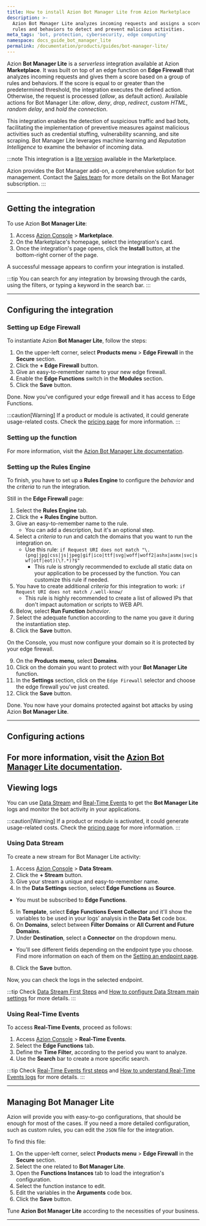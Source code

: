 ```yaml
---
title: How to install Azion Bot Manager Lite from Azion Marketplace
description: >-
  Azion Bot Manager Lite analyzes incoming requests and assigns a score based on
  rules and behaviors to detect and prevent malicious activities.
meta_tags: 'bot, protection, cybersecurity, edge computing'
namespace: docs_guide_bot_manager_lite
permalink: /documentation/products/guides/bot-manager-lite/
---
```



Azion **Bot Manager Lite** is a *serverless* integration available at Azion **Marketplace**. It was built on top of an edge function on **Edge Firewall** that analyzes incoming requests and gives them a score based on a group of rules and behaviors. If the score is equal to or greater than the predetermined threshold, the integration executes the defined action. Otherwise, the request is processed (*allow*, as default action). Available actions for Bot Manager Lite: *allow*, *deny*, *drop*, *redirect*, *custom HTML*, *random delay*, and *hold the connection*.

This integration enables the detection of suspicious traffic and bad bots, facilitating the implementation of preventive measures against malicious activities such as credential stuffing, vulnerability scanning, and site scraping. Bot Manager Lite leverages machine learning and *Reputation Intelligence* to examine the behavior of incoming data.

:::note
This integration is a [lite version](/pt-br/documentacao/produtos/guias/bot-manager-lite/) available in the Marketplace.

Azion provides the Bot Manager add-on, a comprehensive solution for bot management. Contact the [Sales team](https://www.azion.com/pt-br/contate-vendas/) for more details on the Bot Manager subscription.
:::

---

## Getting the integration

To use Azion **Bot Manager Lite**:

1. Access [Azion Console](/en/documentation/products/guides/how-to-access-azion-console/) > **Marketplace**.
2. On the Marketplace's homepage, select the integration's card.
3. Once the integration's page opens, click the **Install** button, at the bottom-right corner of the page.
 
A successful message appears to confirm your integration is installed.

:::tip
You can search for any integration by browsing through the cards, using the filters, or typing a keyword in the search bar.
:::

---

## Configuring the integration

### Setting up Edge Firewall

To instantiate Azion **Bot Manager Lite**, follow the steps:

1. On the upper-left corner, select **Products menu** > **Edge Firewall** in the **Secure** section.
2. Click the **+ Edge Firewall** button.
3. Give an easy-to-remember name to your new edge firewall.
4. Enable the **Edge Functions** switch in the **Modules** section.
5. Click the **Save** button.

Done. Now you've configured your edge firewall and it has access to Edge Functions.

:::caution[Warning]
If a product or module is activated, it could generate usage-related costs. Check the [pricing page](/en/documentation/products/pricing/) for more information.
:::

### Setting up the function

For more information, visit the [Azion Bot Manager Lite documentation](/en/documentation/products/guides/bot-manager-lite/#setting-up-the-function).

### Setting up the Rules Engine

To finish, you have to set up a **Rules Engine** to configure the *behavior* and the *criteria* to run the integration.

Still in the **Edge Firewall** page:

1. Select the **Rules Engine** tab.
2. Click the **+ Rules Engine** button.
3. Give an easy-to-remember name to the rule.
   - You can add a description, but it's an optional step.
4. Select a *criteria* to run and catch the domains that you want to run the integration on.
    - Use this rule: `if Request URI does not match "\.(png|jpg|css|js|jpeg|gif|ico|ttf|svg|woff|woff2|ashx|asmx|svc|swf|otf|eot)(\?.*)?$"`
        - This rule is strongly recommended to exclude all static data on your application to be processed by the function. You can customize this rule if needed.
5. You have to create additional *criteria* for this integration to work: `if Request URI does not match /.well-know/`
    - This rule is highly recommended to create a list of allowed IPs that don't impact automation or scripts to WEB API.
6. Below, select **Run Function** *behavior*.
7. Select the adequate function according to the name you gave it during the instantiation step.
8. Click the **Save** button.

On the Console, you must now configure your domain so it is protected by your edge firewall.

9. On the **Products menu**, select **Domains**.
10. Click on the domain you want to protect with your **Bot Manager Lite** function.
11. In the **Settings** section, click on the `Edge Firewall` selector and choose the edge firewall you've just created.
12. Click the **Save** button.

Done. You now have your domains protected against bot attacks by using Azion **Bot Manager Lite**.

---

## Configuring actions

For more information, visit the [Azion Bot Manager Lite documentation](/en/documentation/products/guides/bot-manager-lite/#configuring-actions).
---

## Viewing logs

You can use [Data Stream](/en/documentation/products/observe/data-stream/) and [Real-Time Events](/en/documentation/products/observe/real-time-events/) to get the **Bot Manager Lite** logs and monitor the bot activity in your applications.

:::caution[Warning]
If a product or module is activated, it could generate usage-related costs. Check the [pricing page](/en/documentation/products/pricing/) for more information.
:::

### Using Data Stream

To create a new stream for Bot Manager Lite activity:

1. Access [Azion Console](https://console.azion.com) > **Data Stream**.
2. Click the **+ Stream** button.
3. Give your stream a unique and easy-to-remember name.
4. In the **Data Settings** section, select **Edge Functions** as **Source**.
  - You must be subscribed to **Edge Functions**.
5. In **Template**, select **Edge Functions Event Collector** and it'll show the variables to be used in your logs’ analysis in the **Data Set** code box.
6. On **Domains**, select between **Filter Domains** or **All Current and Future Domains**.
7. Under **Destination**, select a **Connector** on the dropdown menu.
  - You'll see different fields depending on the endpoint type you choose. Find more information on each of them on the [Setting an endpoint page](/en/documentation/products/observe/data-stream/#endpoints).
8. Click the **Save** button.

Now, you can check the logs in the selected endpoint.

:::tip
Check [Data Stream First Steps](/en/documentation/products/observe/data-stream/first-steps/) and [How to configure Data Stream main settings](/en/documentation/products/guides/use-data-stream/) for more details.
:::

### Using Real-Time Events

To access **Real-Time Events**, proceed as follows:

1. Access [Azion Console](https://console.azion.com) > **Real-Time Events**.
2. Select the **Edge Functions** tab.
3. Define the **Time Filter**, according to the period you want to analyze.
4. Use the **Search** bar to create a more specific search.

:::tip
Check [Real⁠-⁠Time Events first steps](/en/documentation/products/observe/real-time-events/first-steps/) and [How to understand Real⁠-⁠Time Events logs](/en/documentation/products/guides/observe/understand-logs/) for more details.
:::

---

## Managing Bot Manager Lite

Azion will provide you with easy-to-go configurations, that should be enough for most of the cases. If you need a more detailed configuration, such as custom rules, you can edit the `JSON` file for the integration.

To find this file:

1. On the upper-left corner, select **Products menu** > **Edge Firewall** in the **Secure** section.
2. Select the one related to **Bot Manager Lite**.
3. Open the **Functions Instances** tab to load the integration's configuration.
4. Select the function instance to edit. 
5. Edit the variables in the **Arguments** code box.
6. Click the **Save** button.

Tune **Azion Bot Manager Lite** according to the necessities of your business.


<LinkButton link="/en/documentation/products/guides/secure/manage-bots/" label="Go to the Manage Bots Guide" outlined /> 

---